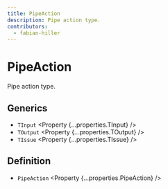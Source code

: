 ```yaml
---
title: PipeAction
description: Pipe action type.
contributors:
  - fabian-hiller
---
```



# PipeAction

Pipe action type.

## Generics

- `TInput` <Property {...properties.TInput} />
- `TOutput` <Property {...properties.TOutput} />
- `TIssue` <Property {...properties.TIssue} />

## Definition

- `PipeAction` <Property {...properties.PipeAction} />
